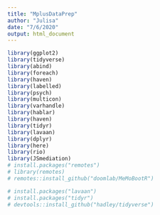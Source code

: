 ```yaml
---
title: "MplusDataPrep"
author: "Julisa"
date: "7/6/2020"
output: html_document
---
```



```r
library(ggplot2)
library(tidyverse)
library(abind)
library(foreach)
library(haven)
library(labelled)
library(psych)
library(multicon)
library(varhandle)
library(hablar)
library(haven)
library(tidyr)
library(lavaan)
library(dplyr)
library(here)
library(rio)
library(JSmediation)
# install.packages("remotes")
# library(remotes)
# remotes::install_github("doomlab/MeMoBootR")

# install.packages("lavaan")
# install.packages("tidyr")
# devtools::install_github("hadley/tidyverse")

```